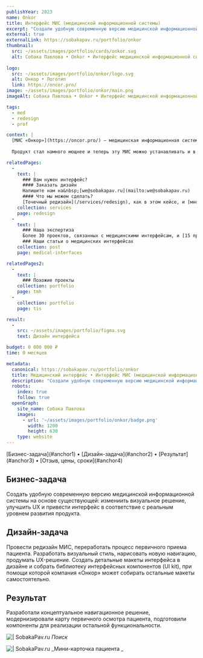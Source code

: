 ```yaml
---
publishYear: 2023
name: Onkor
title: Интерфейс МИС (медицинской информационной системы)
excerpt: "Создали удобную современную версию медицинской информационной системы на основе существующей: изменили визуальное решение, улучшили UX и модернизировали интерфейс."
external: true
externalLink: https://sobakapav.ru/portfolio/onkor
thumbnail:
  src: ~/assets/images/portfolio/cards/onkor.svg
  alt: Собака Павлова • Onkor • Интерфейс медицинской информационной системы
  
logo:
  src: ~/assets/images/portfolio/onkor/logo.svg
  alt: Онкор • Логотип
  link: https://oncor.pro/
image: ~/assets/images/portfolio/onkor/main.png
imageAlt: Собака Павлова • Onkor • Интерфейс медицинской информационной системы

tags:
  - med
  - redesign
  - prof

context: |
  [МИС «Онкор»](https://oncor.pro/) — медицинская информационная система, которая сначала работала только с онкологическими клиниками, но выросла из одного направления. 
  
  Продукт стал намного мощнее и теперь эту МИС можно устанавливать и в небольших коммерческих клиниках.

relatedPages:
  -
    text: |
      ### Вам нужен интерфейс?
      #### Заказать дизайн
      Напишите нам на&nbsp;[we@sobakapav.ru](mailto:we@sobakapav.ru) 
      #### Что мы можем сделать?
      [Точечный редизайн](/services/redesign), как в этом кейсе, и [многое другое](/services). 
    collection: services
    page: redesign
  -
    text: |
      ### Наша экспертиза
      Более 30 проектов, связанных с медицинскими интерфейсам, и [15 проектных кейсов](https://sobakapav.ru/portfolio#med).
      ### Наши статьи о медицинских интерфейсах 
    collection: post
    page: medical-interfaces

relatedPages2:
  -
    text: |
      ### Похожие проекты
    collection: portfolio
    page: tmh
  - 
    collection: portfolio
    page: tis

result:
  -
    src: ~/assets/images/portfolio/figma.svg
    text: Дизайн интерфейса

budget: 0 000 000 ₽
time: 0 месяцев

metadata:
  canonical: https://sobakapav.ru/portfolio/onkor
  title: Медицинский интерфейс • Интерфейс МИС (медицинской информационной системы) (кейс)
  description: "Создали удобную современную версию медицинской информационной системы на основе существующей: изменили визуальное решение, улучшили UX и модернизировали интерфейс."
  robots:
    index: true
    follow: true
  openGraph:
    site_name: Собака Павлова
    images:
      - url: '~/assets/images/portfolio/onkor/badge.png'
        width: 1200
        height: 630
    type: website
---
```


<TOC>
[Бизнес-задача](#anchor1) • [Дизайн-задача](#anchor2) • [Результат](#anchor3) • [Отзыв, цены, сроки](#anchor4)
</TOC>

## <a name="anchor1" />Бизнес-задача

Создать удобную современную версию медицинской информационной системы на основе существующей: измениить визуальное решение, улучшить UX и привести интерфейс в соответствие с реальным уровнем развития продукта.

## <a name="anchor2" />Дизайн-задача

Провести редизайн МИС, переработать процесс первичного приема пациента. Разработать визуальный стиль, нарисовать новую навигацию, продумать UX-решение. Создать детальные макеты интерфейса в дизайне и собрать библиотеку интерфейсных компонентов (UI kit), при помощи которой компания «Онкор» может собирать остальные макеты самостоятельно.

## <a name="anchor3" />Результат

Разработали концептуальное навигационное решение, модернизировали карту первичного осмотра пациента, подготовили компоненты для реализации остальной функциональности.

![ | SobakaPav.ru](~/assets/images/portfolio/onkor/1.png)
_Поиск_

![ | SobakaPav.ru](~/assets/images/portfolio/onkor/2.png)
_Мини-карточка пациента _

## <a name="anchor4" />

